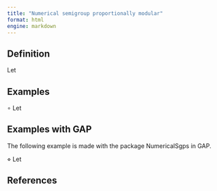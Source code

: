 ```yaml
---
title: "Numerical semigroup proportionally modular"
format: html
engine: markdown
---
```


<!-- Definición de Num. Sem. -->

## Definition

Let 


## Examples

$\circ$ Let 

## Examples with GAP

The following example is made with the package NumericalSgps in GAP.

$\diamond$ Let 


## References
